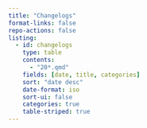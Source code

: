 ```yaml
---
title: "Changelogs"
format-links: false
repo-actions: false
listing: 
  - id: changelogs
    type: table
    contents: 
      - "20*.qmd"
    fields: [date, title, categories]
    sort: "date desc"
    date-format: iso
    sort-ui: false
    categories: true
    table-striped: true
---
```


::: {#changelogs}

:::
